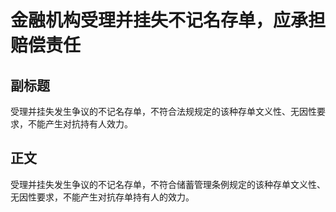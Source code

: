 # 金融机构受理并挂失不记名存单，应承担赔偿责任
## 副标题
受理并挂失发生争议的不记名存单，不符合法规规定的该种存单文义性、无因性要求，不能产生对抗持有人效力。
## 正文
受理并挂失发生争议的不记名存单，不符合储蓄管理条例规定的该种存单文义性、无因性要求，不能产生对抗存单持有人的效力。